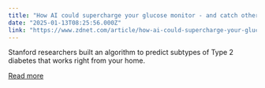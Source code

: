 ```yaml
---
title: "How AI could supercharge your glucose monitor - and catch other health issues"
date: "2025-01-13T08:25:56.000Z"
link: "https://www.zdnet.com/article/how-ai-could-supercharge-your-glucose-monitor-and-catch-other-health-issues/"
---
```


Stanford researchers built an algorithm to predict subtypes of Type 2 diabetes that works right from your home.

[Read more](https://www.zdnet.com/article/how-ai-could-supercharge-your-glucose-monitor-and-catch-other-health-issues/)
